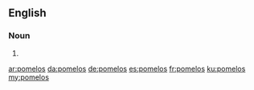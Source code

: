 ==English==

===Noun===
{{head|en|noun plural form}}

# {{plural of|pomelo|lang=en}}

[[ar:pomelos]]
[[da:pomelos]]
[[de:pomelos]]
[[es:pomelos]]
[[fr:pomelos]]
[[ku:pomelos]]
[[my:pomelos]]